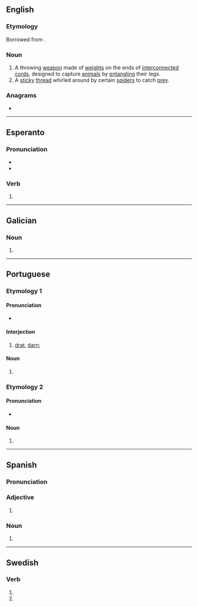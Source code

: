 ==English==
{{wikipedia}}

===Etymology===
Borrowed from {{bor|en|es|bolas}}.

===Noun===
{{en-noun|+|bolas}}

# A throwing [[weapon]] made of [[weight]]s on the ends of [[interconnected]] [[cord]]s, designed to capture [[animal]]s by [[entangle|entangling]] their legs.
# A [[sticky]] [[thread]] whirled around by certain [[spider]]s to catch [[prey]].

===Anagrams===
* {{anagrams|en|a=ablos|Albos|Boals|Sabol|Sobal|albos|bolsa|bosal}}

----

==Esperanto==

===Pronunciation===
* {{IPA|eo|/ˈbolas/}}
* {{audio|eo|LL-Q143 (epo)-Lepticed7-bolas.wav|Audio}}

===Verb===
{{eo-head}}

# {{eo-form of|bol|as}}

----

==Galician==

===Noun===
{{head|gl|noun form}}

# {{plural of|gl|bola}}

----

==Portuguese==

===Etymology 1===

====Pronunciation====
{{pt-IPA|bólas}}
* {{hyph|pt|bo|las}}

====Interjection====
{{head|pt|interjection}}

# [[drat]], [[darn]]; {{non-gloss definition|Used as an expression of [[frustration]], if something doesn't work out as expected. It is a rather innocent, child-friendly curse.}}
#: {{ux|pt|'''Bolas''', já não cheguei a tempo|'''Drat''', I didn't arrive in time!}}

====Noun====
{{head|pt|noun form|g=f}}

# {{plural of|pt|bola}}

===Etymology 2===

====Pronunciation====
{{pt-IPA|bôlas}}
* {{hyph|pt|bo|las}}

====Noun====
{{head|pt|noun form|g=f}}

# {{plural of|pt|bola}}

----

==Spanish==

===Pronunciation===
{{es-IPA}}

===Adjective===
{{head|es|adjective form|g=f-p}}

# {{adj form of|es|bolo||f|p}}

===Noun===
{{head|es|noun form|g=f-p}}

# {{plural of|es|bola}}

----

==Swedish==

===Verb===
{{head|sv|verb form}}

# {{sv-verb-form-inf-pass|bola}}
# {{sv-verb-form-pre-pass|bola}}